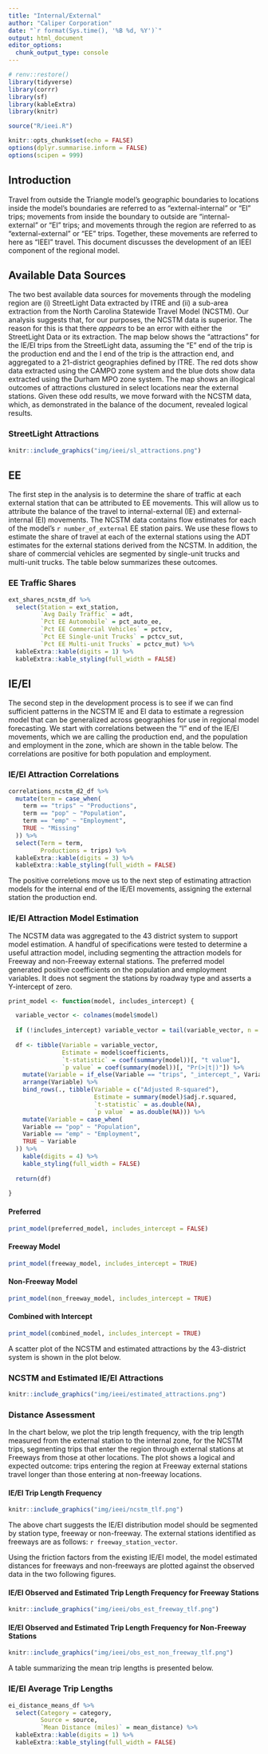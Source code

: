 ```yaml
---
title: "Internal/External"
author: "Caliper Corporation"
date: "`r format(Sys.time(), '%B %d, %Y')`"
output: html_document
editor_options: 
  chunk_output_type: console
---
```



```r
# renv::restore()
library(tidyverse)
library(corrr)
library(sf)
library(kableExtra)
library(knitr)

source("R/ieei.R")

knitr::opts_chunk$set(echo = FALSE)
options(dplyr.summarise.inform = FALSE)
options(scipen = 999)

```

## Introduction

Travel from outside the Triangle model's geographic boundaries to locations inside the model's boundaries are referred to as "external-internal" or "EI" trips; movements from inside the boundary to outside are "internal-external" or "EI" trips; and movements through the region are referred to as "external-external" or "EE" trips. Together, these movements are referred to here as "IEEI" travel. This document discusses the development of an IEEI component of the regional model. 

## Available Data Sources
The two best available data sources for movements through the modeling region are (i) StreetLight Data extracted by ITRE and (ii) a sub-area extraction from the North Carolina Statewide Travel Model (NCSTM). Our analysis suggests that, for our purposes, the NCSTM data is superior. The reason for this is that there *appears* to be an error with either the StreetLight Data or its extraction. The map below shows the "attractions" for the IE/EI trips from the StreetLight data, assuming the "E" end of the trip is the production end and the I end of the trip is the attraction end, and aggregated to a 21-district geographies defined by ITRE. The red dots show data extracted using the CAMPO zone system and the blue dots show data extracted using the Durham MPO zone system. The map shows an illogical outcomes of attractions clustured in select locations near the external stations. Given these odd results, we move forward with the NCSTM data, which, as demonstrated in the balance of the document, revealed logical results.  

### StreetLight Attractions
```r
knitr::include_graphics("img/ieei/sl_attractions.png")
```

## EE
The first step in the analysis is to determine the share of traffic at each external station that can be attributed to EE movements. This will allow us to attribute the balance of the travel to internal-external (IE) and external-internal (EI) movements. The NCSTM data contains flow estimates for each of the model's `r number_of_external` EE station pairs. We use these flows to estimate the share of travel at each of the external stations using the ADT estimates for the external stations derived from the NCSTM. In addition, the share of commercial vehicles are segmented by single-unit trucks and multi-unit trucks. The table below summarizes these outcomes.

### EE Traffic Shares
```r
ext_shares_ncstm_df %>%
  select(Station = ext_station,
         `Avg Daily Traffic` = adt,
         `Pct EE Automobile` = pct_auto_ee,
         `Pct EE Commercial Vehicles` = pctcv,
         `Pct EE Single-unit Trucks` = pctcv_sut,
         `Pct EE Multi-unit Trucks` = pctcv_mut) %>%
  kableExtra::kable(digits = 1) %>%
  kableExtra::kable_styling(full_width = FALSE)
```

## IE/EI
The second step in the development process is to see if we can find sufficient patterns in the NCSTM IE and EI data to estimate a regression model that can be generalized across geographies for use in regional model forecasting. We  start with correlations between the "I" end of the IE/EI movements, which we are calling the production end, and the population and employment in the zone, which are shown in the table below. The correlations are positive for both population and employment.

### IE/EI Attraction Correlations
```r
correlations_ncstm_d2_df %>%
  mutate(term = case_when(
    term == "trips" ~ "Productions",
    term == "pop" ~ "Population",
    term == "emp" ~ "Employment",
    TRUE ~ "Missing"
  )) %>%
  select(Term = term,
         Productions = trips) %>%
  kableExtra::kable(digits = 3) %>%
  kableExtra::kable_styling(full_width = FALSE)
```

The positive correletions move us to the next step of estimating attraction models for the internal end of the IE/EI movements, assigning the external station the production end. 

### IE/EI Attraction Model Estimation {.tabset .MODEL}
The NCSTM data was aggregated to the 43 district system to support model estimation. A handful of specifications were tested to determine a useful attraction model, including segmenting the attraction models for Freeway and non-Freeway external stations. The preferred model generated positive coefficients on the population and employment variables. It does not segment the stations by roadway type and asserts a Y-intercept of zero.   

```r
print_model <- function(model, includes_intercept) {

  variable_vector <- colnames(model$model)
  
  if (!includes_intercept) variable_vector = tail(variable_vector, n = -1)
  
  df <- tibble(Variable = variable_vector,
               Estimate = model$coefficients,
               `t-statistic` = coef(summary(model))[, "t value"],
               `p value` = coef(summary(model))[, "Pr(>|t|)"]) %>%
    mutate(Variable = if_else(Variable == "trips", "_intercept_", Variable)) %>%
    arrange(Variable) %>%
    bind_rows(., tibble(Variable = c("Adjusted R-squared"),
                        Estimate = summary(model)$adj.r.squared,
                        `t-statistic` = as.double(NA),
                        `p value` = as.double(NA))) %>%
    mutate(Variable = case_when(
    Variable == "pop" ~ "Population",
    Variable == "emp" ~ "Employment",
    TRUE ~ Variable
  )) %>%
    kable(digits = 4) %>%
    kable_styling(full_width = FALSE)
  
  return(df)
  
}
```

#### Preferred
```r
print_model(preferred_model, includes_intercept = FALSE)
```

#### Freeway Model
```r
print_model(freeway_model, includes_intercept = TRUE)
```

#### Non-Freeway Model
```r
print_model(non_freeway_model, includes_intercept = TRUE)
```

#### Combined with Intercept
```r
print_model(combined_model, includes_intercept = TRUE)
```

A scatter plot of the NCSTM and estimated attractions by the 43-district system is shown in the plot below. 

### NCSTM and Estimated IE/EI Attractions
```r
knitr::include_graphics("img/ieei/estimated_attractions.png")
```

### Distance Assessment
In the chart below, we plot the trip length frequency, with the trip length measured from the external station to the internal zone, for the NCSTM trips, segmenting trips that enter the region through external stations at Freeways from those at other locations. The plot shows a logical and expected outcome: trips entering the region at Freeway external stations travel longer than those entering at non-freeway locations. 

#### IE/EI Trip Length Frequency
```r
knitr::include_graphics("img/ieei/ncstm_tlf.png")
```

The above chart suggests the IE/EI distribution model should be segmented by station type, freeway or non-freeway. The external stations identified as freeways are as follows: `r freeway_station_vector`.

Using the friction factors from the existing IE/EI model, the model estimated distances for freeways and non-freeways are plotted against the observed data in the two following figures.

#### IE/EI Observed and Estimated Trip Length Frequency for Freeway Stations
```r
knitr::include_graphics("img/ieei/obs_est_freeway_tlf.png")
```

#### IE/EI Observed and Estimated Trip Length Frequency for Non-Freeway Stations
```r
knitr::include_graphics("img/ieei/obs_est_non_freeway_tlf.png")
```

A table summarizing the mean trip lengths is presented below.

### IE/EI Average Trip Lengths
```r
ei_distance_means_df %>%
  select(Category = category,
         Source = source,
         `Mean Distance (miles)` = mean_distance) %>%
  kableExtra::kable(digits = 1) %>%
  kableExtra::kable_styling(full_width = FALSE)
  
```

